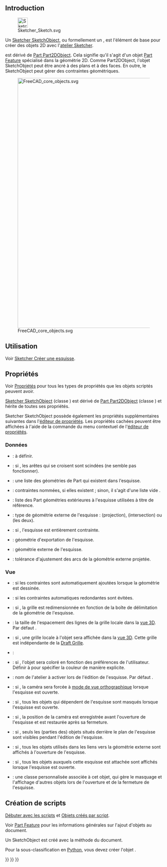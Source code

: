 <languages/>
{{TOCright}}

== Introduction ==

[[File:Sketcher_Sketch.svg|32px]]

Un [[Sketcher_SketchObject/fr|Sketcher SketchObject]], ou formellement un {{incode|Sketcher::SketchObject}}, est l'élément de base pour créer des objets 2D avec l'[[Sketcher_Workbench/fr|atelier Sketcher]].

{{incode|Sketcher::SketchObject}} est dérivé de [[Part_Part2DObject/fr|Part Part2DObject]]. Cela signifie qu'il s'agit d'un objet [[Part Feature/fr|Part Feature]] spécialisé dans la géométrie 2D. Comme Part2DObject, l'objet SketchObject peut être ancré à des plans et à des faces. En outre, le SketchObject peut gérer des contraintes géométriques.

[[File:FreeCAD_core_objects.svg|800px]]

{{Caption|Diagramme simplifié des relations entre les objets clés dans Freecad}}

<span id="Usage"></span>
== Utilisation ==

Voir [[Sketcher_NewSketch/fr|Sketcher Créer une esquisse]].

<span id="Properties"></span>
== Propriétés ==

Voir [[Property/fr|Propriétés]] pour tous les types de propriétés que les objets scriptés peuvent avoir.

[[Sketcher_SketchObject/fr|Sketcher SketchObject]] (classe {{incode|Sketcher::SketchObject}}) est dérivé de [[Part_Part2DObject/fr|Part Part2DObject]] (classe {{incode|Part::Part2DObject}}) et hérite de toutes ses propriétés.

Sketcher SketchObject possède également les propriétés supplémentaires suivantes dans l'[[Property_editor/fr|éditeur de propriétés]]. Les propriétés cachées peuvent être affichées à l'aide de la commande {{MenuCommand|Afficher les propriétés cachées}} du menu contextuel de l'[[Property_editor/fr|éditeur de propriétés]].

<span id="Data"></span>
=== Données ===

{{TitleProperty|Base}}

* {{PropertyData|Internal Shape|PartShape|Hidden}} : à définir.

{{TitleProperty|Internal Geometry}}

* {{PropertyData|Make Internals|Bool}} : si {{True}}, les arêtes qui se croisent sont scindées (ne semble pas fonctionner).

{{TitleProperty|Sketch}}

* {{PropertyData|Geometry|GeometryList|Hidden}} : une liste des géométries de Part qui existent dans l'esquisse.
* {{PropertyData|Constraints|}} : contraintes nommées, si elles existent ; sinon, il s'agit d'une liste vide {{incode|[]}}.
* {{PropertyData|External Geometry|LinkSubList|ReadOnly}} : liste des Part géométries extérieures à l'esquisse utilisées à titre de référence.
* {{PropertyData|External Types|IntegerList|Hidden}} : type de géométrie externe de l'esquisse : {{Value|0}} (projection), {{Value|1}} (intersection) ou {{Value|2}} (les deux). {{Version/fr|1.1}}
* {{PropertyData|Fully Constrained|Bool|Hidden, ReadOnly}} : si {{TRUE}}, l'esquisse est entièrement contrainte.
* {{PropertyData|Exports|LinkListHidden|Hidden}} : géométrie d'exportation de l'esquisse.
* {{PropertyData|External Geo|GeometryList|Hidden}} : géométrie externe de l'esquisse.
* {{PropertyData|Arc Fit Tolerance|Precision}} : tolérance d'ajustement des arcs de la géométrie externe projetée.

<span id="View"></span>
=== Vue ===

{{TitleProperty|Auto Constraints}}

* {{PropertyView|Autoconstraints|Bool}} : si {{TRUE}} les contraintes sont automatiquement ajoutées lorsque la géométrie est dessinée.
* {{PropertyView|Avoid Redundant|Bool}} : si {{TRUE}} les contraintes automatiques redondantes sont évitées.

{{TitleProperty|Grid}}

* {{PropertyView|Grid Auto|Bool}} : si {{TRUE}}, la grille est redimensionnée en fonction de la boîte de délimitation de la géométrie de l'esquisse.
* {{PropertyView|Grid Size|Length}} : la taille de l'espacement des lignes de la grille locale dans la [[3D_view/fr|vue 3D]]. Par défaut {{value|10 mm}}.
* {{PropertyView|Show Grid|Bool}} : si {{TRUE}}, une grille locale à l'objet sera affichée dans la [[3D_view/fr|vue 3D]]. Cette grille est indépendante de la [[Draft_ToggleGrid/fr|Draft Grille]].

{{TitleProperty|Layers}}

* {{PropertyView|Visual Layer List|BadType}} :

{{TitleProperty|Object style}}

* {{PropertyView|Auto Color|Bool}} : si {{true}}, l'objet sera coloré en fonction des préférences de l'utilisateur. Définir à {{False}} pour spécifier la couleur de manière explicite.

{{TitleProperty|Visibility automation}}

* {{PropertyView|Editing Workbench|String}} : nom de l'atelier à activer lors de l'édition de l'esquisse. Par défaut {{value|SketcherWorkbench}}.
* {{PropertyView|Force Ortho|Bool}} : si {{TRUE}}, la caméra sera forcée à [[Std_OrthographicCamera/fr|mode de vue orthographique]] lorsque l'esquisse est ouverte.
* {{PropertyView|Hide Dependent|Bool}} : si {{TRUE}}, tous les objets qui dépendent de l'esquisse sont masqués lorsque l'esquisse est ouverte.
* {{PropertyView|Restore Camera|Bool}} : si {{TRUE}}, la position de la caméra est enregistrée avant l'ouverture de l'esquisse et est restaurée après sa fermeture.
* {{PropertyView|Section View|Bool}} : si {{TRUE}}, seuls les (parties des) objets situés derrière le plan de l'esquisse sont visibles pendant l'édition de l'esquisse.
* {{PropertyView|Show Links|Bool}} : si {{TRUE}}, tous les objets utilisés dans les liens vers la géométrie externe sont affichés à l'ouverture de l'esquisse.
* {{PropertyView|Show Support|Bool}} : si {{TRUE}}, tous les objets auxquels cette esquisse est attachée sont affichés lorsque l'esquisse est ouverte.
* {{PropertyView|Tempo Vis|PythonObject|Hidden}} : une classe personnalisée associée à cet objet, qui gère le masquage et l'affichage d'autres objets lors de l'ouverture et de la fermeture de l'esquisse.

<span id="Scripting"></span>
== Création de scripts ==

{{Emphasis|Voir aussi :}} [[FreeCAD_Scripting_Basics/fr|Débuter avec les scripts]] et [[Scripted_objects/fr|Objets créés par script]].

Voir [[Part_Feature/fr|Part Feature]] pour les informations générales sur l'ajout d'objets au document.

Un SketchObject est créé avec la méthode {{incode|addObject()}} du document.

{{Code|code=
import FreeCAD as App

doc = App.newDocument()
obj = App.ActiveDocument.addObject("Sketcher::SketchObject", "Sketch")
obj.Label = "Custom label"
}}

Pour la sous-classification en [[Python/fr|Python]], vous devez créer l'objet {{incode|Sketcher::SketchObjectPython}}.

{{Code|code=
import FreeCAD as App

doc = App.newDocument()
obj = App.ActiveDocument.addObject("Sketcher::SketchObjectPython", "CustomSketch")
obj.Label = "Custom label"
}}


{{Sketcher_Tools_navi{{#translation:}}}}
{{Document_objects_navi{{#translation:}}}}
{{Userdocnavi{{#translation:}}}}